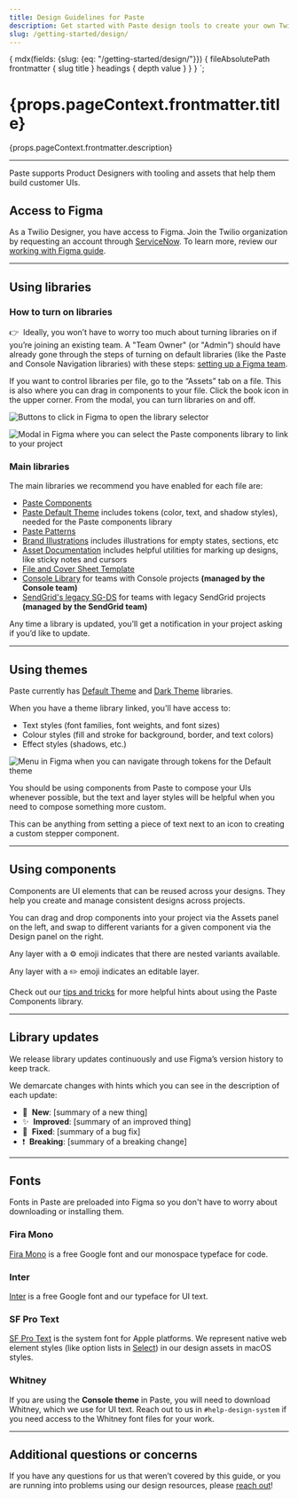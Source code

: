```yaml
---
title: Design Guidelines for Paste
description: Get started with Paste design tools to create your own Twilio customer experiences and prototypes.
slug: /getting-started/design/
---
```




  {
    mdx(fields: {slug: {eq: "/getting-started/design/"}}) {
      fileAbsolutePath
      frontmatter {
        slug
        title
      }
      headings {
        depth
        value
      }
    }
  }
`;

<content>

<h1>{props.pageContext.frontmatter.title}</h1>

<Paragraph>{props.pageContext.frontmatter.description}</Paragraph>

</content>

---

<contentwrapper>

<PageAside data={props.data.mdx} />

<content>

Paste supports Product Designers with tooling and assets that help them build customer UIs. 
  
## Access to Figma
  
As a Twilio Designer, you have access to Figma. Join the Twilio organization by requesting an
account through [ServiceNow](https://twilio.service-now.com/sp/). To learn more,
review our [working with Figma guide](https://www.figma.com/file/WiJFrYa9YpIcFUmT06gTn0/Working-with-Figma).

---

## Using libraries

### How to turn on libraries

👉&nbsp;&nbsp;Ideally, you won’t have to worry too much about turning libraries on if you’re
joining an existing team. A "Team Owner" (or "Admin") should have already gone through
the steps of turning on default libraries (like the Paste and Console Navigation
libraries) with these steps: [setting up a Figma team](https://docs.google.com/document/d/1IOBY2kxdHB6b8nlSWIFOLK7TKTV-Xxv7czzCZIVTAxg/edit#heading=h.f209dtpr7col).

If you want to control libraries per file, go to the “Assets” tab on a file. This is
also where you can drag in components to your file. Click the book icon in the upper
corner. From the modal, you can turn libraries on and off.

![Buttons to click in Figma to open the library selector](../../../assets/images/design-guidelines/figma-open-library-modal.png)

![Modal in Figma where you can select the Paste components library to link to your project](../../../assets/images/design-guidelines/figma-link-paste-libraries.png)

### Main libraries

The main libraries we recommend you have enabled for each file are:

- [Paste Components](https://www.figma.com/file/E6KUvMhioUmAgN0nwmReTM/Paste-Components)
- [Paste Default Theme](https://www.figma.com/file/OZKRQFOkOAl413m5JVIYE6/Paste-Default-Theme) includes tokens (color, text, and shadow styles), needed for the Paste components library
- [Paste Patterns](https://www.figma.com/file/S4z0Kqjb9AYosnkRQldLte/Paste-Patterns)
- [Brand Illustrations](https://www.figma.com/file/XeA9WNBcoojrdJbiz5Nj5q/Brand-Illustrations) includes illustrations for empty states, sections, etc
- [Asset Documentation](https://www.figma.com/file/GfY11A2VW638eFK48nDtdE/Asset-Documentation) includes helpful utilities for marking up designs, like sticky notes and cursors
- [File and Cover Sheet Template](https://www.figma.com/file/RfZYRjUH56rZ0qe0veqRJA/File-and-Cover-Sheet-Template)
- [Console Library](https://www.figma.com/file/vvdKgsO8OLcn7Q6FmuhWtl/Console-Library) for teams with Console projects **(managed by the Console team)**
- [SendGrid's legacy SG-DS](https://www.figma.com/file/YgSlHVVKgdCY2BzdTbHsPf/SG-DS) for teams with legacy SendGrid projects **(managed by the SendGrid team)**

Any time a library is updated, you’ll get a notification in your project asking if you’d like to update.

---

## Using themes

Paste currently has [Default Theme](https://www.figma.com/file/OZKRQFOkOAl413m5JVIYE6/Paste-Default-Theme) and 
[Dark Theme](https://www.figma.com/file/TZMBaCxXkX8u5aVRVYboid/Paste-Dark-Theme?node-id=0%3A1) libraries.

When you have a theme library linked, you'll have access to:
- Text styles (font families, font weights, and font sizes)
- Colour styles (fill and stroke for background, border, and text colors)
- Effect styles (shadows, etc.)

![Menu in Figma when you can navigate through tokens for the Default theme](../../../assets/images/design-guidelines/token-styles.png)

You should be using components from Paste to compose your UIs whenever possible, but the text and layer styles will be helpful when you need to compose something more custom. 

This can be anything from setting a piece of text next to an icon to creating a custom stepper component.

---

## Using components
  
Components are UI elements that can be reused across your designs. They help you create and manage consistent designs across projects.

You can drag and drop components into your project via the Assets panel on the left, and swap to different variants for a given component via the Design panel on the right. 

Any layer with a ⚙️ emoji indicates that there are nested variants available. 

Any layer with a ✏️ emoji indicates an editable layer. 

Check out our [tips and tricks](https://www.figma.com/file/E6KUvMhioUmAgN0nwmReTM/Paste-Components?node-id=284%3A1158) for more helpful hints about using the Paste Components library.

---

## Library updates

We release library updates continuously and use Figma’s version history to keep track.

We demarcate changes with hints which you can see in the description of each update:

- 🚀&nbsp;&nbsp;**New**: [summary of a new thing]
- ✨&nbsp;&nbsp;**Improved**: [summary of an improved thing]
- 🐛&nbsp;&nbsp;**Fixed**: [summary of a bug fix]
- ❗️&nbsp;&nbsp;**Breaking**: [summary of a breaking change]

---

## Fonts

Fonts in Paste are preloaded into Figma so you don't have to worry about downloading or installing them.

### Fira Mono

[Fira Mono](https://fonts.google.com/specimen/Fira+Mono?query=fira+mono) is a free Google font and our monospace typeface for code.
  
### Inter

[Inter](https://fonts.google.com/specimen/Inter) is a free Google font and our typeface for UI text.

### SF Pro Text

[SF Pro Text](https://developer.apple.com/fonts/) is the system font for Apple platforms. We represent native web element styles (like option lists in [Select](/components/select/)) in our design assets in macOS styles.

### Whitney
  
If you are using the <strong>Console theme</strong> in Paste, you will need to download Whitney, which we use for UI text.
Reach out to us in `#help-design-system` if you need access to the Whitney font files for your work.

---
  
## Additional questions or concerns

If you have any questions for us that weren’t covered by this guide, or you are running into problems using our design resources, please [reach out](/getting-started/working-guide)!

</content>

</contentwrapper>
